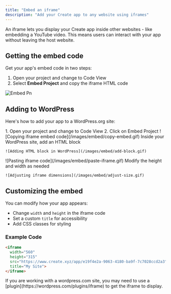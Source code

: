 ```yaml
---
title: "Embed an iframe"
description: "Add your Create app to any website using iframes"
---
```


An iframe lets you display your Create app inside other websites - like embedding a YouTube video. This means users can interact with your app without leaving the host website.

## Getting the embed code

Get your app's embed code in two steps:

1. Open your project and change to Code View
2. Select **Embed Project** and copy the iframe HTML code

![Embed Pn](/images/embed.png)

## Adding to WordPress

Here's how to add your app to a WordPress.org site:

<Steps>
  <Step title="Access embed code">
    1. Open your project and change to Code View
    2. Click on Embed Project
  </Step>
  <Step title="Copy iframe code">
    ![Copying iframe embed code](/images/embed/copy-embed.gif)
  </Step>
  <Step title="Add HTML block">
    Inside your WordPress site, add an HTML block

    ![Adding HTML block in WordPress](/images/embed/add-block.gif)
  </Step>
  <Step title="Paste iframe code">
    ![Pasting iframe code](/images/embed/paste-iframe.gif)
  </Step>
  <Step title="Adjust dimensions">
    Modify the height and width as needed

    ![Adjusting iframe dimensions](/images/embed/adjust-size.gif)
  </Step>
</Steps>

## Customizing the embed

You can modify how your app appears:

- Change `width` and `height` in the iframe code
- Set a custom `title` for accessibility
- Add CSS classes for styling

### Example Code

```html
<iframe 
  width="560" 
  height="315" 
  src="https://www.create.xyz/app/e19f4e2a-9063-4180-ba9f-7c7028ccd2a3" 
  title="My Site">
</iframe>
```

<Note>
  If you are working with a wordpress.com site, you may need to use a [plugin](https://wordpress.com/plugins/iframe) to get the iframe to display.
</Note>